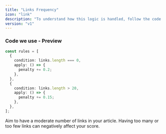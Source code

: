 ```yaml
---
title: "Links Frequency"
icon: "link"
description: "To understand how this logic is handled, follow the code here: <a href='https://github.com/perisicnikola37/dev-to-rater/blob/v2.x/analyzer/src/core/implementations/calculateLinksScore.ts' target='_blank'>Code in repository</a>"
version: "v1"
---
```


### Code we use - Preview

```typescript typescript
const rules = [
  {
    condition: links.length === 0,
    apply: () => {
      penalty += 0.2;
    },
  },
  {
    condition: links.length > 20,
    apply: () => {
      penalty += 0.15;
    },
  },
];
```

<Tip>
  Aim to have a moderate number of links in your article. Having too many or too
  few links can negatively affect your score.
</Tip>
